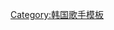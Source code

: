 {{Navbox musical artist
| name       = IU (歌手) 
| title      = [[IU (歌手)|IU]]
| bodyclass = hlist
| background = solo_singer

| above      = 
* [[IU音乐作品|音乐作品]]
* [[IU获奖与提名列表|获奖与提名]]

| group1 = 正规专辑
| list1  = 
* [[Growing Up (IU专辑)|Growing Up]]
* [[Last Fantasy]]
* [[Modern Times (IU专辑)|Modern Times]]
* [[Palette (IU专辑)|Palette]]
* [[LILAC]]

| group2 = 迷你专辑
| list2  = 
{{Navbox musical artist|border=child
 | group1 = 韩语
 | list1  =
* [[Lost and Found (IU迷你专辑)|Lost and Found]]
* [[IU...IM]]
* [[Real (IU迷你专辑)|Real]]
* [[Real+]]
* [[二十岁的春天]]
* [[花书签]]
* [[CHAT-SHIRE|Chat-Shire]]
* [[花书签2]]
* [[Love poem]]
* [[碎片集]]

 | group2 = 日语
 | list2  =
* [[I□U|I□U]]
* [[Can You Hear Me? (IU迷你专辑)|Can You Hear Me?]]
}}
| group3 = 單曲
| list3  = 
* [[Real (IU迷你專輯)|Good Day]]
* [[Real+|Only I Didn't Know]]
* [[Last Fantasy|You & I]]
* [[二十歲的春天|Peach]]
* [[二十歲的春天|Every End of the Day]]
* [[Palette (IU專輯)|Through the Night]]
* [[Palette (IU專輯)|Can't Love You Anymore]]
* [[Palette (IU專輯)|Palette]]
* [[花書籤2|Autumn Morning]]
* [[BBIBBI]]
* [[Love Poem|Love poem]]
* [[Love Poem|Blueming]]
* {{link-en|First Winter|First Winter_(song)}}
* [[Give You My Heart]]
* [[Eight]]
* [[Celebrity (IU歌曲)|Celebrity]]

| group4 = 电视剧
| list4  = 
* [[梦想高飞]]
* [[最佳李純信]]
* [[漂亮男人]]
* [[製作人 (韓國電視劇)|制作人]]
* [[月之戀人－步步驚心：麗]]
* [[我的大叔]]
* [[德魯納酒店]]
| group5 = 相关条目
| list5  = 
* [[EDAM娛樂]]

}}<noinclude>
{{DEFAULTSORT:IU (singer)}}
[[Category:韩国歌手模板]]
</noinclude>